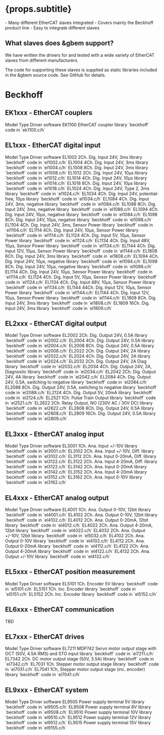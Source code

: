 

# {props.subtitle}
<Tldr>
    - Many different EtherCAT slaves integrated
    - Covers mainly the Beckhoff product line
    - Easy to integrate different slaves
</Tldr>

## What slaves does &gbem support?

We have written the drivers for and tested with a wide variety of EtherCAT slaves from different manufacturers.

The code for supporting these slaves is supplied as static libraries included in the &gbem source code. See GitHub for details.

# Beckhoff

## EK1xxx - EtherCAT couplers

<BogStandardHeaderRow>
    <BogStandardCol span={5}>Model</BogStandardCol>
    <BogStandardCol span={9}>Type</BogStandardCol>
    <BogStandardCol span={10}>Driver software</BogStandardCol>
</BogStandardHeaderRow>
<BogStandardRow>
    <BogStandardCol span={5}>EK1100</BogStandardCol>
    <BogStandardCol span={9}>EtherCAT coupler</BogStandardCol>
    <BogStandardCol span={10}>library `beckhoff` code in `ek1100.c/h`</BogStandardCol>
</BogStandardRow>




## EL1xxx - EtherCAT digital input

<BogStandardHeaderRow>
    <BogStandardCol span={5}>Model</BogStandardCol>
    <BogStandardCol span={9}>Type</BogStandardCol>
    <BogStandardCol span={10}>Driver software</BogStandardCol>
</BogStandardHeaderRow>

<BogStandardRow>
    <BogStandardCol span={5}>EL1002</BogStandardCol>
    <BogStandardCol span={9}>2Ch. Dig. Input 24V, 3ms</BogStandardCol>
    <BogStandardCol span={10}>library `beckhoff` code in `el1002.c/h`</BogStandardCol>
</BogStandardRow>

<BogStandardRow>
    <BogStandardCol span={5}>EL1004</BogStandardCol>
    <BogStandardCol span={9}>4Ch. Dig. Input 24V, 3ms</BogStandardCol>
    <BogStandardCol span={10}>library `beckhoff` code in `el1004.c/h`</BogStandardCol>
</BogStandardRow>

<BogStandardRow>
    <BogStandardCol span={5}>EL1008</BogStandardCol>
    <BogStandardCol span={9}>8Ch. Dig. Input 24V, 3ms</BogStandardCol>
    <BogStandardCol span={10}>library `beckhoff` code in `el1008.c/h`</BogStandardCol>
</BogStandardRow>

<BogStandardRow>
    <BogStandardCol span={5}>EL1012</BogStandardCol>
    <BogStandardCol span={9}>2Ch. Dig. Input 24V, 10µs</BogStandardCol>
    <BogStandardCol span={10}>library `beckhoff` code in `el1012.c/h`</BogStandardCol>
</BogStandardRow>


<BogStandardRow>
    <BogStandardCol span={5}>EL1014</BogStandardCol>
    <BogStandardCol span={9}>4Ch. Dig. Input 24V, 10µs</BogStandardCol>
    <BogStandardCol span={10}>library `beckhoff` code in `el1014.c/h`</BogStandardCol>
</BogStandardRow>

<BogStandardRow>
    <BogStandardCol span={5}>EL1018</BogStandardCol>
    <BogStandardCol span={9}>8Ch. Dig. Input 24V, 10µs</BogStandardCol>
    <BogStandardCol span={10}>library `beckhoff` code in `el1018.c/h`</BogStandardCol>
</BogStandardRow>

<BogStandardRow>
    <BogStandardCol span={5}>EL1024</BogStandardCol>
    <BogStandardCol span={9}>4Ch. Dig. Input 24V, Type 2, 3ms</BogStandardCol>
    <BogStandardCol span={10}>library `beckhoff` code in `el1024.c/h`</BogStandardCol>
</BogStandardRow>

<BogStandardRow>
    <BogStandardCol span={5}>EL1034</BogStandardCol>
    <BogStandardCol span={9}>4Ch. Dig. Input 24V, potential-free, 10µs</BogStandardCol>
    <BogStandardCol span={10}>library `beckhoff` code in `el1034.c/h`</BogStandardCol>
</BogStandardRow>

<BogStandardRow>
    <BogStandardCol span={5}>EL1084</BogStandardCol>
    <BogStandardCol span={9}>4Ch. Dig. Input 24V, 3ms, negative</BogStandardCol>
    <BogStandardCol span={10}>library `beckhoff` code in `el1084.c/h`</BogStandardCol>
</BogStandardRow>

<BogStandardRow>
    <BogStandardCol span={5}>EL1088</BogStandardCol>
    <BogStandardCol span={9}>8Ch. Dig. Input 24V, 3ms, negative</BogStandardCol>
    <BogStandardCol span={10}>library `beckhoff` code in `el1088.c/h`</BogStandardCol>
</BogStandardRow>

<BogStandardRow>
    <BogStandardCol span={5}>EL1094</BogStandardCol>
    <BogStandardCol span={9}>4Ch. Dig. Input 24V, 10µs, negative</BogStandardCol>
    <BogStandardCol span={10}>library `beckhoff` code in `el1084.c/h`</BogStandardCol>
</BogStandardRow>

<BogStandardRow>
    <BogStandardCol span={5}>EL1098</BogStandardCol>
    <BogStandardCol span={9}>8Ch. Dig. Input 24V, 10µs, negative</BogStandardCol>
    <BogStandardCol span={10}>library `beckhoff` code in `el1098.c/h`</BogStandardCol>
</BogStandardRow>

<BogStandardRow>
    <BogStandardCol span={5}>EL1104</BogStandardCol>
    <BogStandardCol span={9}>4Ch. Dig. Input 24V, 3ms, Sensor Power</BogStandardCol>
    <BogStandardCol span={10}>library `beckhoff` code in `el1104.c/h`</BogStandardCol>
</BogStandardRow>

<BogStandardRow>
    <BogStandardCol span={5}>EL1114</BogStandardCol>
    <BogStandardCol span={9}>4Ch. Dig. Input 24V, 10µs, Sensor Power</BogStandardCol>
    <BogStandardCol span={10}>library `beckhoff` code in `el1114.c/h`</BogStandardCol>
</BogStandardRow>

<BogStandardRow>
    <BogStandardCol span={5}>EL1124</BogStandardCol>
    <BogStandardCol span={9}>4Ch. Dig. Input 5V, 10µs, Sensor Power</BogStandardCol>
    <BogStandardCol span={10}>library `beckhoff` code in `el1124.c/h`</BogStandardCol>
</BogStandardRow>

<BogStandardRow>
    <BogStandardCol span={5}>EL1134</BogStandardCol>
    <BogStandardCol span={9}>4Ch. Dig. Input 48V, 10µs, Sensor Power</BogStandardCol>
    <BogStandardCol span={10}>library `beckhoff` code in `el1134.c/h`</BogStandardCol>
</BogStandardRow>

<BogStandardRow>
    <BogStandardCol span={5}>EL1144</BogStandardCol>
    <BogStandardCol span={9}>4Ch. Dig. Input 12V, 10µs, Sensor Power</BogStandardCol>
    <BogStandardCol span={10}>library `beckhoff` code in `el1144.c/h`</BogStandardCol>
</BogStandardRow>

<BogStandardRow>
    <BogStandardCol span={5}>EL1808</BogStandardCol>
    <BogStandardCol span={9}>8Ch. Dig. Input 24V, 3ms</BogStandardCol>
    <BogStandardCol span={10}>library `beckhoff` code in `el1808.c/h`</BogStandardCol>
</BogStandardRow>


<BogStandardRow>
    <BogStandardCol span={5}>EL1094</BogStandardCol>
    <BogStandardCol span={9}>4Ch. Dig. Input 24V, 10µs, negative</BogStandardCol>
    <BogStandardCol span={10}>library `beckhoff` code in `el1094.c/h`</BogStandardCol>
</BogStandardRow>

<BogStandardRow>
    <BogStandardCol span={5}>EL1098</BogStandardCol>
    <BogStandardCol span={9}>8Ch. Dig. Input 24V, 10µs, negative</BogStandardCol>
    <BogStandardCol span={10}>library `beckhoff` code in `el1098.c/h`</BogStandardCol>
</BogStandardRow>

<BogStandardRow>
    <BogStandardCol span={5}>EL1114</BogStandardCol>
    <BogStandardCol span={9}>4Ch. Dig. Input 24V, 10µs, Sensor Power</BogStandardCol>
    <BogStandardCol span={10}>library `beckhoff` code in `el1114.c/h`</BogStandardCol>
</BogStandardRow>

<BogStandardRow>
    <BogStandardCol span={5}>EL1124</BogStandardCol>
    <BogStandardCol span={9}>4Ch. Dig. Input 5V, 10µs, Sensor Power</BogStandardCol>
    <BogStandardCol span={10}>library `beckhoff` code in `el1124.c/h`</BogStandardCol>
</BogStandardRow>

<BogStandardRow>
    <BogStandardCol span={5}>EL1134</BogStandardCol>
    <BogStandardCol span={9}>4Ch. Dig. Input 48V, 10µs, Sensor Power</BogStandardCol>
    <BogStandardCol span={10}>library `beckhoff` code in `el1134.c/h`</BogStandardCol>
</BogStandardRow>

<BogStandardRow>
    <BogStandardCol span={5}>EL1144</BogStandardCol>
    <BogStandardCol span={9}>44Ch. Dig. Input 12V, 10µs, Sensor Power</BogStandardCol>
    <BogStandardCol span={10}>library `beckhoff` code in `el1144.c/h`</BogStandardCol>
</BogStandardRow>

<BogStandardRow>
    <BogStandardCol span={5}>EL1144</BogStandardCol>
    <BogStandardCol span={9}>4Ch. Dig. Input 12V, 10µs, Sensor Power</BogStandardCol>
    <BogStandardCol span={10}>library `beckhoff` code in `el1144.c/h`</BogStandardCol>
</BogStandardRow>


<BogStandardRow>
    <BogStandardCol span={5}>EL1808</BogStandardCol>
    <BogStandardCol span={9}>8Ch. Dig. Input 24V, 3ms</BogStandardCol>
    <BogStandardCol span={10}>library `beckhoff` code in `el1808.c/h`</BogStandardCol>
</BogStandardRow>

<BogStandardRow>
    <BogStandardCol span={5}>EL1809</BogStandardCol>
    <BogStandardCol span={9}>16Ch. Dig. Input 24V, 3ms</BogStandardCol>
    <BogStandardCol span={10}>library `beckhoff` code in `el1809.c/h`</BogStandardCol>
</BogStandardRow>


## EL2xxx - EtherCAT digital output

<BogStandardHeaderRow>
    <BogStandardCol span={5}>Model</BogStandardCol>
    <BogStandardCol span={9}>Type</BogStandardCol>
    <BogStandardCol span={10}>Driver software</BogStandardCol>
</BogStandardHeaderRow>

<BogStandardRow>
    <BogStandardCol span={5}>EL2002</BogStandardCol>
    <BogStandardCol span={9}>2Ch. Dig. Output 24V, 0.5A</BogStandardCol>
    <BogStandardCol span={10}>library `beckhoff` code in `el2002.c/h`</BogStandardCol>
</BogStandardRow>
<BogStandardRow>
    <BogStandardCol span={5}>EL2004</BogStandardCol>
    <BogStandardCol span={9}>4Ch. Dig. Output 24V, 0.5A</BogStandardCol>
    <BogStandardCol span={10}>library `beckhoff` code in `el2004.c/h`</BogStandardCol>
</BogStandardRow>
<BogStandardRow>
    <BogStandardCol span={5}>EL2008</BogStandardCol>
    <BogStandardCol span={9}>8Ch. Dig. Output 24V, 0.5A</BogStandardCol>
    <BogStandardCol span={10}>library `beckhoff` code in `el2008.c/h`</BogStandardCol>
</BogStandardRow>
<BogStandardRow>
    <BogStandardCol span={5}>EL2022</BogStandardCol>
    <BogStandardCol span={9}>2Ch. Dig. Output 24V, 2A</BogStandardCol>
    <BogStandardCol span={10}>library `beckhoff` code in `el2022.c/h`</BogStandardCol>
</BogStandardRow>
<BogStandardRow>
    <BogStandardCol span={5}>EL2024</BogStandardCol>
    <BogStandardCol span={9}>4Ch. Dig. Output 24V, 2A</BogStandardCol>
    <BogStandardCol span={10}>library `beckhoff` code in `el2024.c/h`</BogStandardCol>
</BogStandardRow>
<BogStandardRow>
    <BogStandardCol span={5}>EL2032</BogStandardCol>
    <BogStandardCol span={9}>2Ch. Dig. Output 24V, 2A Diag</BogStandardCol>
    <BogStandardCol span={10}>library `beckhoff` code in `el2032.c/h`</BogStandardCol>
</BogStandardRow>
<BogStandardRow>
    <BogStandardCol span={5}>EL2034</BogStandardCol>
    <BogStandardCol span={9}>4Ch. Dig. Output 24V, 2A, Diagnostic</BogStandardCol>
    <BogStandardCol span={10}>library `beckhoff` code in `el2034.c/h`</BogStandardCol>
</BogStandardRow>
<BogStandardRow>
    <BogStandardCol span={5}>EL2042</BogStandardCol>
    <BogStandardCol span={9}>2Ch. Dig. Output 24V, 4A</BogStandardCol>
    <BogStandardCol span={10}>library `beckhoff` code in `el2042.c/h`</BogStandardCol>
</BogStandardRow>
<BogStandardRow>
    <BogStandardCol span={5}>EL2084</BogStandardCol>
    <BogStandardCol span={9}>4Ch. Dig. Output 24V, 0.5A, switching to negative</BogStandardCol>
    <BogStandardCol span={10}>library `beckhoff` code in `el2084.c/h`</BogStandardCol>
</BogStandardRow>
<BogStandardRow>
    <BogStandardCol span={5}>EL2088</BogStandardCol>
    <BogStandardCol span={9}>8Ch. Dig. Output 24V, 0.5A, switching to negative</BogStandardCol>
    <BogStandardCol span={10}>library `beckhoff` code in `el2088.c/h`</BogStandardCol>
</BogStandardRow>
<BogStandardRow>
    <BogStandardCol span={5}>EL2124</BogStandardCol>
    <BogStandardCol span={9}>4Ch. Dig. Output 5V, 20mA</BogStandardCol>
    <BogStandardCol span={10}>library `beckhoff` code in `el2124.c/h`</BogStandardCol>
</BogStandardRow>
<BogStandardRow>
    <BogStandardCol span={5}>EL2521</BogStandardCol>
    <BogStandardCol span={9}>1Ch. Pulse Train Output</BogStandardCol>
    <BogStandardCol span={10}>library `beckhoff` code in `el2521.c/h`</BogStandardCol>
</BogStandardRow>
<BogStandardRow>
    <BogStandardCol span={5}>EL2622</BogStandardCol>
    <BogStandardCol span={9}>2Ch. Relay Output, NO (230V AC / 30V DC)</BogStandardCol>
    <BogStandardCol span={10}>library `beckhoff` code in `el2622.c/h`</BogStandardCol>
</BogStandardRow>
<BogStandardRow>
    <BogStandardCol span={5}>EL2808</BogStandardCol>
    <BogStandardCol span={9}>8Ch. Dig. Output 24V, 0.5A</BogStandardCol>
    <BogStandardCol span={10}>library `beckhoff` code in `el2808.c/h`</BogStandardCol>
</BogStandardRow>
<BogStandardRow>
    <BogStandardCol span={5}>EL2809</BogStandardCol>
    <BogStandardCol span={9}>16Ch. Dig. Output 24V, 0.5A</BogStandardCol>
    <BogStandardCol span={10}>library `beckhoff` code in `el2809.c/h`</BogStandardCol>
</BogStandardRow>




## EL3xxx - EtherCAT analog input
<BogStandardHeaderRow>
    <BogStandardCol span={5}>Model</BogStandardCol>
    <BogStandardCol span={9}>Type</BogStandardCol>
    <BogStandardCol span={10}>Driver software</BogStandardCol>
</BogStandardHeaderRow>
<BogStandardRow>
    <BogStandardCol span={5}>EL3001</BogStandardCol>
    <BogStandardCol span={9}>1Ch. Ana. Input +/-10V</BogStandardCol>
    <BogStandardCol span={10}>library `beckhoff` code in `el3001.c/h`</BogStandardCol>
</BogStandardRow>
<BogStandardRow>
    <BogStandardCol span={5}>EL3102</BogStandardCol>
    <BogStandardCol span={9}>2Ch. Ana. Input +/-10V, Diff.</BogStandardCol>
    <BogStandardCol span={10}>library `beckhoff` code in `el3102.c/h`</BogStandardCol>
</BogStandardRow>
<BogStandardRow>
    <BogStandardCol span={5}>EL3112</BogStandardCol>
    <BogStandardCol span={9}>2Ch. Ana. Input 0-20mA, Diff.</BogStandardCol>
    <BogStandardCol span={10}>library `beckhoff` code in `el3122.c/h`</BogStandardCol>
</BogStandardRow>
<BogStandardRow>
    <BogStandardCol span={5}>EL3122</BogStandardCol>
    <BogStandardCol span={9}>2Ch. Ana. Input 4-20mA, Diff.</BogStandardCol>
    <BogStandardCol span={10}>library `beckhoff` code in `el3122.c/h`</BogStandardCol>
</BogStandardRow>
<BogStandardRow>
    <BogStandardCol span={5}>EL3142</BogStandardCol>
    <BogStandardCol span={9}>2Ch. Ana. Input 0-20mA</BogStandardCol>
    <BogStandardCol span={10}>library `beckhoff` code in `el3142.c/h`</BogStandardCol>
</BogStandardRow>
<BogStandardRow>
    <BogStandardCol span={5}>EL3152</BogStandardCol>
    <BogStandardCol span={9}>2Ch. Ana. Input 4-20mA</BogStandardCol>
    <BogStandardCol span={10}>library `beckhoff` code in `el3152.c/h`</BogStandardCol>
</BogStandardRow>
<BogStandardRow>
    <BogStandardCol span={5}>EL3162</BogStandardCol>
    <BogStandardCol span={9}>2Ch. Ana. Input 0-10V</BogStandardCol>
    <BogStandardCol span={10}>library `beckhoff` code in `el3162.c/h`</BogStandardCol>
</BogStandardRow>









## EL4xxx - EtherCAT analog output
<BogStandardHeaderRow>
    <BogStandardCol span={5}>Model</BogStandardCol>
    <BogStandardCol span={9}>Type</BogStandardCol>
    <BogStandardCol span={10}>Driver software</BogStandardCol>
</BogStandardHeaderRow>
<BogStandardRow>
    <BogStandardCol span={5}>EL4001</BogStandardCol>
    <BogStandardCol span={9}>1Ch. Ana. Output 0-10V, 12bit</BogStandardCol>
    <BogStandardCol span={10}>library `beckhoff` code in `el4001.c/h`</BogStandardCol>
</BogStandardRow>
<BogStandardRow>
    <BogStandardCol span={5}>EL4102</BogStandardCol>
    <BogStandardCol span={9}>2Ch. Ana. Output 0-10V, 12bit</BogStandardCol>
    <BogStandardCol span={10}>library `beckhoff` code in `el4102.c/h`</BogStandardCol>
</BogStandardRow>
<BogStandardRow>
    <BogStandardCol span={5}>EL4012</BogStandardCol>
    <BogStandardCol span={9}>2Ch. Ana. Output 0-20mA, 12bit</BogStandardCol>
    <BogStandardCol span={10}>library `beckhoff` code in `el4012.c/h`</BogStandardCol>
</BogStandardRow>

<BogStandardRow>
    <BogStandardCol span={5}>EL4022</BogStandardCol>
    <BogStandardCol span={9}>2Ch. Ana. Output 4-20mA, 12bit</BogStandardCol>
    <BogStandardCol span={10}>library `beckhoff` code in `el4022.c/h`</BogStandardCol>
</BogStandardRow>
<BogStandardRow>
    <BogStandardCol span={5}>EL4032</BogStandardCol>
    <BogStandardCol span={9}>2Ch. Ana. Output +/-10V, 12bit</BogStandardCol>
    <BogStandardCol span={10}>library `beckhoff` code in `el5032.c/h`</BogStandardCol>
</BogStandardRow>
<BogStandardRow>
    <BogStandardCol span={5}>EL4102</BogStandardCol>
    <BogStandardCol span={9}>2Ch. Ana. Output 0-10V</BogStandardCol>
    <BogStandardCol span={10}>library `beckhoff` code in `el4102.c/h`</BogStandardCol>
</BogStandardRow>

<BogStandardRow>
    <BogStandardCol span={5}>EL4112</BogStandardCol>
    <BogStandardCol span={9}>2Ch. Ana. Output 0-20mA</BogStandardCol>
    <BogStandardCol span={10}>library `beckhoff` code in `el4112.c/h`</BogStandardCol>
</BogStandardRow>
<BogStandardRow>
    <BogStandardCol span={5}>EL4122</BogStandardCol>
    <BogStandardCol span={9}>2Ch. Ana. Output 4-20mA</BogStandardCol>
    <BogStandardCol span={10}>library `beckhoff` code in `el4122.c/h`</BogStandardCol>
</BogStandardRow>
<BogStandardRow>
    <BogStandardCol span={5}>EL4132</BogStandardCol>
    <BogStandardCol span={9}>2Ch. Ana. Output +/-10V</BogStandardCol>
    <BogStandardCol span={10}>library `beckhoff` code in `el4132.c/h`</BogStandardCol>
</BogStandardRow>



## EL5xxx - EtherCAT position measurement
<BogStandardHeaderRow>
    <BogStandardCol span={5}>Model</BogStandardCol>
    <BogStandardCol span={9}>Type</BogStandardCol>
    <BogStandardCol span={10}>Driver software</BogStandardCol>
</BogStandardHeaderRow>
<BogStandardRow>
    <BogStandardCol span={5}>EL5101</BogStandardCol>
    <BogStandardCol span={9}>1Ch. Encoder 5V</BogStandardCol>
    <BogStandardCol span={10}>library `beckhoff` code in `el5101.c/h`</BogStandardCol>
</BogStandardRow>
<BogStandardRow>
    <BogStandardCol span={5}>EL5151</BogStandardCol>
    <BogStandardCol span={9}>1Ch. Inc. Encoder</BogStandardCol>
    <BogStandardCol span={10}>library `beckhoff` code in `el5151.c/h`</BogStandardCol>
</BogStandardRow>
<BogStandardRow>
    <BogStandardCol span={5}>EL5152</BogStandardCol>
    <BogStandardCol span={9}>2Ch. Inc. Encoder</BogStandardCol>
    <BogStandardCol span={10}>library `beckhoff` code in `el5152.c/h`</BogStandardCol>
</BogStandardRow>

## EL6xxx - EtherCAT communication

TBD

## EL7xxx - EtherCAT drives
<BogStandardHeaderRow>
    <BogStandardCol span={5}>Model</BogStandardCol>
    <BogStandardCol span={9}>Type</BogStandardCol>
    <BogStandardCol span={10}>Driver software</BogStandardCol>
</BogStandardHeaderRow>
<BogStandardRow>
    <BogStandardCol span={5}>EL7211</BogStandardCol>
    <BogStandardCol span={9}>MDP742 Servo motor output stage with OCT (50V, 4.5A RMS) and STO input</BogStandardCol>
    <BogStandardCol span={10}>library `beckhoff` code in `el7211.c/h`</BogStandardCol>
</BogStandardRow>
<BogStandardRow>
    <BogStandardCol span={5}>EL7342</BogStandardCol>
    <BogStandardCol span={9}>2Ch. DC motor output stage (50V, 3.5A)</BogStandardCol>
    <BogStandardCol span={10}>library `beckhoff` code in `el7342.c/h`</BogStandardCol>
</BogStandardRow>
<BogStandardRow>
    <BogStandardCol span={5}>EL7031</BogStandardCol>
    <BogStandardCol span={9}>1Ch. Stepper motor output stage</BogStandardCol>
    <BogStandardCol span={10}>library `beckhoff` code in `el7031.c/h`</BogStandardCol>
</BogStandardRow>
<BogStandardRow>
    <BogStandardCol span={5}>EL7041</BogStandardCol>
    <BogStandardCol span={9}>1Ch, Stepper motor output stage (inc. encoder)</BogStandardCol>
    <BogStandardCol span={10}>library `beckhoff` code in `el7041.c/h`</BogStandardCol>
</BogStandardRow>




## EL9xxx - EtherCAT system
<BogStandardHeaderRow>
    <BogStandardCol span={5}>Model</BogStandardCol>
    <BogStandardCol span={9}>Type</BogStandardCol>
    <BogStandardCol span={10}>Driver software</BogStandardCol>
</BogStandardHeaderRow>
<BogStandardRow>
    <BogStandardCol span={5}>EL9505</BogStandardCol>
    <BogStandardCol span={9}>Power supply terminal 5V</BogStandardCol>
    <BogStandardCol span={10}>library `beckhoff` code in `el9505.c/h`</BogStandardCol>
</BogStandardRow>
<BogStandardRow>
    <BogStandardCol span={5}>EL9508</BogStandardCol>
    <BogStandardCol span={9}>Power supply terminal 8V</BogStandardCol>
    <BogStandardCol span={10}>library `beckhoff` code in `el9508.c/h`</BogStandardCol>
</BogStandardRow>
<BogStandardRow>
    <BogStandardCol span={5}>EL9510</BogStandardCol>
    <BogStandardCol span={9}>Power supply terminal 10V</BogStandardCol>
    <BogStandardCol span={10}>library `beckhoff` code in `el9510.c/h`</BogStandardCol>
</BogStandardRow>
<BogStandardRow>
    <BogStandardCol span={5}>EL9512</BogStandardCol>
    <BogStandardCol span={9}>Power supply terminal 12V</BogStandardCol>
    <BogStandardCol span={10}>library `beckhoff` code in `el9512.c/h`</BogStandardCol>
</BogStandardRow>
<BogStandardRow>
    <BogStandardCol span={5}>EL9515</BogStandardCol>
    <BogStandardCol span={9}>Power supply terminal 15V</BogStandardCol>
    <BogStandardCol span={10}>library `beckhoff` code in `el9155.c/h`</BogStandardCol>
</BogStandardRow>


